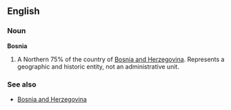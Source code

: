 ==English==
===Noun===
'''Bosnia'''

#A Northern 75% of the country of  [[Bosnia and Herzegovina]]. Represents a geographic and historic entity, not an administrative unit.

===See also===
*[[Bosnia and Herzegovina]]